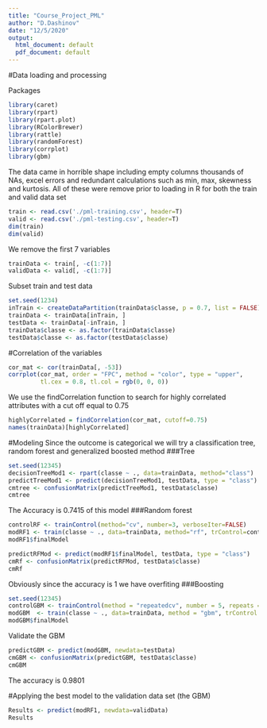 ```yaml
---
title: "Course_Project_PML"
author: "D.Dashinov"
date: "12/5/2020"
output:
  html_document: default
  pdf_document: default
---
```

#Data loading and processing 

Packages
```r
library(caret)
library(rpart)
library(rpart.plot)
library(RColorBrewer)
library(rattle)
library(randomForest)
library(corrplot)
library(gbm)
```

The data came in horrible shape including empty columns thousands of NAs, excel 
errors and redundant calculations such as min, max, skewness and kurtosis. All
of these were remove prior to loading in R for both the train and valid data set
```r
train <- read.csv('./pml-training.csv', header=T)
valid <- read.csv('./pml-testing.csv', header=T)
dim(train)
dim(valid)
```
We remove the first 7 variables
```r
trainData <- train[, -c(1:7)]
validData <- valid[, -c(1:7)]
```
Subset train and test data
```r
set.seed(1234) 
inTrain <- createDataPartition(trainData$classe, p = 0.7, list = FALSE)
trainData <- trainData[inTrain, ]
testData <- trainData[-inTrain, ]
trainData$classe <- as.factor(trainData$classe)
testData$classe <- as.factor(testData$classe)
```
#Correlation of the variables
```r
cor_mat <- cor(trainData[, -53])
corrplot(cor_mat, order = "FPC", method = "color", type = "upper", 
         tl.cex = 0.8, tl.col = rgb(0, 0, 0))
```
We use the findCorrelation function to search for highly correlated attributes 
with a cut off equal to 0.75
```r
highlyCorrelated = findCorrelation(cor_mat, cutoff=0.75)
names(trainData)[highlyCorrelated]
```
#Modeling
Since the outcome is categorical we will try a classification tree, random forest
and generalized boosted method
###Tree
```r
set.seed(12345)
decisionTreeMod1 <- rpart(classe ~ ., data=trainData, method="class")
predictTreeMod1 <- predict(decisionTreeMod1, testData, type = "class")
cmtree <- confusionMatrix(predictTreeMod1, testData$classe)
cmtree
```
The  Accuracy is 0.7415 of this model 
###Random forest
```r
controlRF <- trainControl(method="cv", number=3, verboseIter=FALSE)
modRF1 <- train(classe ~ ., data=trainData, method="rf", trControl=controlRF)
modRF1$finalModel
```

```r
predictRFMod <- predict(modRF1$finalModel, testData, type = "class")
cmRf <- confusionMatrix(predictRFMod, testData$classe)
cmRf
```
Obviously since the accuracy is 1 we have overfiting
###Boosting
```r
set.seed(12345)
controlGBM <- trainControl(method = "repeatedcv", number = 5, repeats = 1)
modGBM  <- train(classe ~ ., data=trainData, method = "gbm", trControl = controlGBM, verbose = FALSE)
modGBM$finalModel
```
Validate the GBM
```r
predictGBM <- predict(modGBM, newdata=testData)
cmGBM <- confusionMatrix(predictGBM, testData$classe)
cmGBM
```
The accuracy is 0.9801

#Applying the best model to the validation data set (the GBM)
```r
Results <- predict(modRF1, newdata=validData)
Results
```




